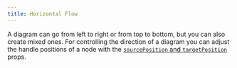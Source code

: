 ```yaml
---
title: Horizontal Flow
---
```



A diagram can go from left to right or from top to bottom, but you can also create mixed ones.
For controlling the direction of a diagram you can adjust the handle positions of a node with the [`sourcePosition` and `targetPosition`](/api-reference/types/node#sourceposition?) props.

<RemoteCodeViewer route="examples/layout/horizontal-flow" framework="svelte" />
